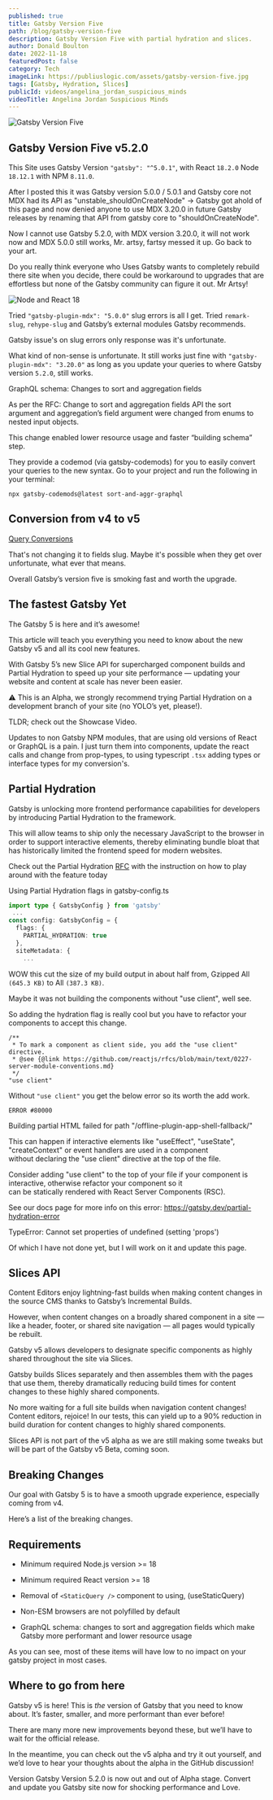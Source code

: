 ```yaml
---
published: true
title: Gatsby Version Five
path: /blog/gatsby-version-five
description: Gatsby Version Five with partial hydration and slices.
author: Donald Boulton
date: 2022-11-18
featuredPost: false
category: Tech
imageLink: https://publiuslogic.com/assets/gatsby-version-five.jpg
tags: [Gatsby, Hydration, Slices]
publicId: videos/angelina_jordan_suspicious_minds
videoTitle: Angelina Jordan Suspicious Minds
---
```


![Gatsby Version Five](../../../static/assets/gatsby-version-five.jpg)

## Gatsby Version Five v5.2.0

This Site uses Gatsby Version `"gatsby": "^5.0.1"`, with React `18.2.0` Node `18.12.1` with NPM `8.11.0`.

After I posted this it was Gatsby version 5.0.0 / 5.0.1 and Gatsby core not MDX had its API as "unstable_shouldOnCreateNode" ->  Gatsby got ahold of this page and now denied anyone to use MDX 3.20.0 in future Gatsby releases by renaming that API from gatsby core to "shouldOnCreateNode".

Now I cannot use Gatsby 5.2.0, with MDX version 3.20.0, it will not work now and MDX 5.0.0 still works, Mr. artsy, fartsy messed it up. Go back to your art.

Do you really think everyone who Uses Gatsby wants to completely rebuild there site when you decide, there could be workaround to upgrades that are effortless but none of the Gatsby community can figure it out. Mr Artsy!

![Node and React 18](../../../static/img/Node-and-React-18.png)

Tried `"gatsby-plugin-mdx": "5.0.0"` slug errors is all I get. Tried `remark-slug`, `rehype-slug` and Gatsby’s external modules Gatsby recommends.

Gatsby issue's on slug errors only response was it's unfortunate.

What kind of non-sense is unfortunate. It still works just fine with `"gatsby-plugin-mdx": "3.20.0"` as long as you update your queries to where Gatsby version `5.2.0`, still works.

GraphQL schema: Changes to sort and aggregation fields

As per the RFC: Change to sort and aggregation fields API the sort argument and aggregation’s field argument were changed from enums to nested input objects.

This change enabled lower resource usage and faster “building schema” step.

They provide a codemod (via gatsby-codemods) for you to easily convert your queries to the new syntax. Go to your project and run the following in your terminal:

```tsx:title=Codemods
npx gatsby-codemods@latest sort-and-aggr-graphql
```

## Conversion from v4 to v5

<Section>

[Query Conversions](https://www.gatsbyjs.com/docs/reference/release-notes/migrating-from-v4-to-v5/)

That's not changing it to fields slug. Maybe it's possible when they get over unfortunate, what ever that means.

Overall Gatsby’s version five is smoking fast and worth the upgrade.

</Section>

<Section>

## The fastest Gatsby Yet

The Gatsby 5 is here and it’s awesome!

This article will teach you everything you need to know about the new Gatsby v5 and all its cool new features.

With Gatsby 5’s new Slice API for supercharged component builds and Partial Hydration to speed up your site performance — updating your website and content at scale has never been easier.

⚠️ This is an Alpha, we strongly recommend trying Partial Hydration on a development branch of your site (no YOLO’s yet, please!).

TLDR; check out the Showcase Video.

</Section>

<Section>

<YouTube youTubeId="v=C-WrnfUm33k" />

</Section>

<Section>

Updates to non Gatsby NPM modules, that are using old versions of React or GraphQL is a pain. I just turn them into components, update the react calls and change from prop-types, to using typescript `.tsx` adding types or interface types for my conversion's.

</Section>

## Partial Hydration

<Section>

Gatsby is unlocking more frontend performance capabilities for developers by introducing Partial Hydration to the framework.

This will allow teams to ship only the necessary JavaScript to the browser in order to support interactive elements, thereby eliminating bundle bloat that has historically limited the frontend speed for modern websites.

Check out the Partial Hydration [RFC](https://github.com/gatsbyjs/gatsby/discussions/36608) with the instruction on how to play around with the feature today

</Section>

<Section>

<YouTube youTubeId="v=lgc6SrINnSc" />

Using Partial Hydration flags in gatsby-config.ts

</Section>

```ts:title=Flags-for-gatsby-config.ts
import type { GatsbyConfig } from 'gatsby'
 ...
const config: GatsbyConfig = {
  flags: {
    PARTIAL_HYDRATION: true
  },
  siteMetadata: {
    ...
```

<Section>

WOW this cut the size of my build output in about half from, Gzipped All `(645.3 KB)` to All `(387.3 KB)`.

Maybe it was not building the components without "use client", well see.

So adding the hydration flag is really cool but you have to refactor your components to accept this change.

</Section>

```ts:title=Use-Client
/**
 * To mark a component as client side, you add the "use client" directive.
 * @see {@link https://github.com/reactjs/rfcs/blob/main/text/0227-server-module-conventions.md}
 */
"use client"
```

<Section>

Without `"use client"` you get the below error so its worth the add work.

`ERROR #80000`

Building partial HTML failed for path "/offline-plugin-app-shell-fallback/"

This can happen if interactive elements like "useEffect", "useState", "createContext" or event handlers are used in a component  
without declaring the "use client" directive at the top of the file.

Consider adding "use client" to the top of your file if your component is interactive, otherwise refactor your component so it  
can be statically rendered with React Server Components (RSC).

See our docs page for more info on this error: https://gatsby.dev/partial-hydration-error

TypeError: Cannot set properties of undefined (setting 'props')

Of which I have not done yet, but I will work on it and update this page.

</Section>

## Slices API

<Section>

Content Editors enjoy lightning-fast builds when making content changes in the source CMS thanks to Gatsby’s Incremental Builds.

However, when content changes on a broadly shared component in a site — like a header, footer, or shared site navigation — all pages would typically be rebuilt.

Gatsby v5 allows developers to designate specific components as highly shared throughout the site via Slices.

Gatsby builds Slices separately and then assembles them with the pages that use them, thereby dramatically reducing build times for content changes to these highly shared components.

No more waiting for a full site builds when navigation content changes! Content editors, rejoice! In our tests, this can yield up to a 90% reduction in build duration for content changes to highly shared components.

Slices API is not part of the v5 alpha as we are still making some tweaks but will be part of the Gatsby v5 Beta, coming soon.

</Section>

## Breaking Changes

<Section>

Our goal with Gatsby 5 is to have a smooth upgrade experience, especially coming from v4.

Here’s a list of the breaking changes.

</Section>

## Requirements

<Section>

- Minimum required Node.js version >= 18

- Minimum required React version >= 18

- Removal of `<StaticQuery />` component to using, (useStaticQuery)

- Non-ESM browsers are not polyfilled by default

- GraphQL schema: changes to sort and aggregation fields which make Gatsby more performant and lower resource usage

As you can see, most of these items will have low to no impact on your gatsby project in most cases.

</Section>

<Section>

## Where to go from here

Gatsby v5 is here! This is _the_ version of Gatsby that you need to know about. It’s faster, smaller, and more performant than ever before!

There are many more new improvements beyond these, but we’ll have to wait for the official release.

In the meantime, you can check out the v5 alpha and try it out yourself, and we’d love to hear your thoughts about the alpha in the GitHub discussion!

Version Gatsby Version 5.2.0 is now out and out of Alpha stage. Convert and update you Gatsby site now for shocking performance and Love.

</Section>

<WavyHr className="mt-1 mb-1 text-fuchsia-600" />
